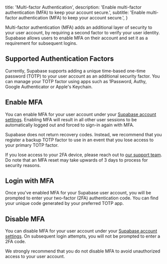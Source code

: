 
  title: 'Multi-factor Authentication',
  description: 'Enable multi-factor authentication (MFA) to keep your account secure.',
  subtitle: 'Enable multi-factor authentication (MFA) to keep your account secure.',
}

Multi-factor authentication (MFA) adds an additional layer of security to your user account, by requiring a second factor to verify your user identity. Supabase allows users to enable MFA on their account and set it as a requirement for subsequent logins.

## Supported Authentication Factors

Currently, Supabase supports adding a unique time-based one-time password (TOTP) to your user account as an additional security factor. You can manage your TOTP factor using apps such as 1Password, Authy, Google Authenticator or Apple's Keychain.

## Enable MFA

You can enable MFA for your user account under your [Supabase account settings](/dashboard/account/security). Enabling MFA will result in all other user sessions to be automatically logged out and forced to sign-in again with MFA.

<Admonition type="note">

Supabase does not return recovery codes. Instead, we recommend that you register a backup TOTP factor to use in an event that you lose access to your primary TOTP factor.

</Admonition>

<Admonition type="caution">

If you lose access to your 2FA device, please reach out to [our support team](/dashboard/support/new). Do note that an MFA reset may take upwards of 3 days to process for security reasons.

</Admonition>

## Login with MFA

Once you've enabled MFA for your Supabase user account, you will be prompted to enter your two-factor (2FA) authentication code. You can find your unique code generated by your preferred TOTP app.

## Disable MFA

You can disable MFA for your user account under your [Supabase account settings](/dashboard/account/security). On subsequent login attempts, you will not be prompted to enter a 2FA code.

<Admonition type="caution">

We strongly recommend that you do not disable MFA to avoid unauthorized access to your user account.

</Admonition>


